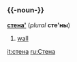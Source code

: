 =={{ru}}==
==={{-noun-}}===
'''[[:ru:стена|стена']]''' {{f}} (''plural'' '''сте'ны''')
#[[wall]]

[[it:стена]]
[[ru:Стена]]